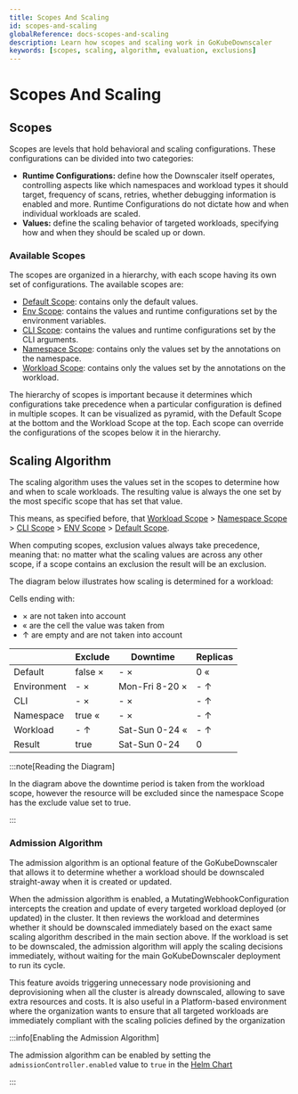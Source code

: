 ```yaml
---
title: Scopes And Scaling
id: scopes-and-scaling
globalReference: docs-scopes-and-scaling
description: Learn how scopes and scaling work in GoKubeDownscaler
keywords: [scopes, scaling, algorithm, evaluation, exclusions]
---
```



# Scopes And Scaling

## Scopes

Scopes are levels that hold behavioral and scaling configurations.
These configurations can be divided into two categories:

- **Runtime Configurations:** define how the Downscaler itself operates, controlling aspects like which namespaces and
  workload types it should target, frequency of scans, retries, whether debugging information is enabled and more.
  Runtime Configurations do not dictate how and when individual workloads are scaled.
- **Values:** define the scaling behavior of targeted workloads,
  specifying how and when they should be scaled up or down.

### Available Scopes

The scopes are organized in a hierarchy, with each scope having its own set of configurations.
The available scopes are:

- [Default Scope](ref:docs-default-scope): contains only the default values.
- [Env Scope](ref:docs-env-scope): contains the values and runtime configurations set by the environment variables.
- [CLI Scope](ref:docs-cli-scope): contains the values and runtime configurations set by the CLI arguments.
- [Namespace Scope](ref:docs-namespace-scope): contains only the values set by the annotations on the namespace.
- [Workload Scope](ref:docs-workload-scope): contains only the values set by the annotations on the workload.

The hierarchy of scopes is important because it determines which configurations take precedence
when a particular configuration is defined in multiple scopes.
It can be visualized as pyramid, with the Default Scope at the bottom and the Workload Scope at the top.
Each scope can override the configurations of the scopes below it in the hierarchy.

<HierarchyDiagram />

## Scaling Algorithm

The scaling algorithm uses the values set in the scopes to determine how and when to scale workloads.
The resulting value is always the one set by the most specific scope that has set that value.

This means, as specified before, that [Workload Scope](ref:docs-workload-scope) > [Namespace Scope](ref:docs-namespace-scope) >
[CLI Scope](ref:docs-cli-scope) > [ENV Scope](ref:docs-env-scope) > [Default Scope](ref:docs-default-scope).

When computing scopes, exclusion values always take precedence, meaning that: no matter what the scaling values are
across any other scope, if a scope contains an exclusion the result will be an exclusion.

The diagram below illustrates how scaling is determined for a workload:

Cells ending with:

- × are not taken into account
- « are the cell the value was taken from
- ↑ are empty and are not taken into account

|             | Exclude | Downtime       | Replicas |
| ----------- | ------- | -------------- | -------- |
| Default     | false × | - ×            | 0 «      |
| Environment | - ×     | Mon-Fri 8-20 × | - ↑      |
| CLI         | - ×     | - ×            | - ↑      |
| Namespace   | true «  | - ×            | - ↑      |
| Workload    | - ↑     | Sat-Sun 0-24 « | - ↑      |
| Result      | true    | Sat-Sun 0-24   | 0        |

:::note[Reading the Diagram]

In the diagram above the downtime period is taken from the workload scope, however the resource will be excluded
since the namespace Scope has the exclude value set to true.

:::

### Admission Algorithm

The admission algorithm is an optional feature of the GoKubeDownscaler that allows it to determine whether a workload should be downscaled
straight-away when it is created or updated.

When the admission algorithm is enabled, a MutatingWebhookConfiguration intercepts the creation and update of every targeted workload
deployed (or updated) in the cluster.
It then reviews the workload and determines whether it should be downscaled immediately based on the exact same scaling
algorithm described in the main section above.
If the workload is set to be downscaled, the admission algorithm will apply the scaling decisions
immediately, without waiting for the main GoKubeDownscaler deployment to run its cycle.

This feature avoids triggering unnecessary node provisioning and deprovisioning when all the cluster is already downscaled, allowing to
save extra resources and costs.
It is also useful in a Platform-based environment where the organization wants to ensure that all targeted
workloads are immediately compliant with the scaling policies defined by the organization

:::info[Enabling the Admission Algorithm]

The admission algorithm can be enabled by setting the `admissionController.enabled` value to `true` in the [Helm Chart](ref:docs-helm-admission-controller-enabled)

:::
